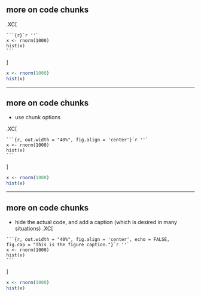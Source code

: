 ## more on code chunks

.XC[
````
```{r}`r ''`
x <- rnorm(1000)
hist(x)
```
````
]


```r
x <- rnorm(1000)
hist(x)
```


---

## more on code chunks

- use chunk options

.XC[
````
```{r, out.width = "40%", fig.align = 'center'}`r ''`
x <- rnorm(1000)
hist(x)
```
````
]


```r
x <- rnorm(1000)
hist(x)
```


---

## more on code chunks

- hide the actual code, and add a caption (which is desired in many situations)
.XC[
````
```{r, out.width = "40%", fig.align = 'center', echo = FALSE, 
fig.cap = "This is the figure caption."}`r ''`
x <- rnorm(1000)
hist(x)
```
````
]


```r
x <- rnorm(1000)
hist(x)
```








